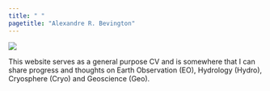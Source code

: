 ```yaml
---
title: " "
pagetitle: "Alexandre R. Bevington"
---
```


<link rel="stylesheet" href="styles.css" type="text/css"> <link rel="stylesheet" href="academicicons/css/academicons.min.css"/>

![](images/2019-02-12_0029_circle.jpg)

This website serves as a general purpose CV and is somewhere that I can share progress and thoughts on Earth Observation (EO), Hydrology (Hydro), Cryosphere (Cryo) and Geoscience (Geo).